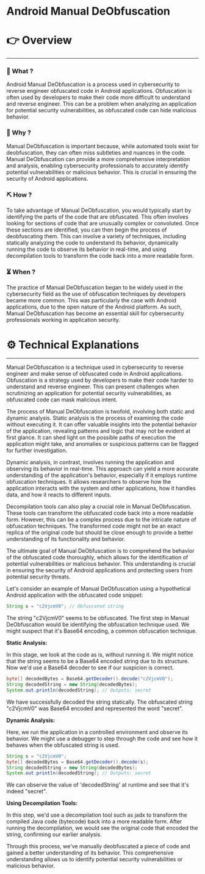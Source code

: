 # Android Manual DeObfuscation


# 👉 Overview

---

### 👀 What ?

Android Manual DeObfuscation is a process used in cybersecurity to reverse engineer obfuscated code in Android applications. Obfuscation is often used by developers to make their code more difficult to understand and reverse engineer. This can be a problem when analyzing an application for potential security vulnerabilities, as obfuscated code can hide malicious behavior.


### 🧐 Why ?

Manual DeObfuscation is important because, while automated tools exist for deobfuscation, they can often miss subtleties and nuances in the code. Manual DeObfuscation can provide a more comprehensive interpretation and analysis, enabling cybersecurity professionals to accurately identify potential vulnerabilities or malicious behavior. This is crucial in ensuring the security of Android applications.


### ⛏️ How ?

To take advantage of Manual DeObfuscation, you would typically start by identifying the parts of the code that are obfuscated. This often involves looking for sections of code that are unusually complex or convoluted. Once these sections are identified, you can then begin the process of deobfuscating them. This can involve a variety of techniques, including statically analyzing the code to understand its behavior, dynamically running the code to observe its behavior in real-time, and using decompilation tools to transform the code back into a more readable form.


### ⏳ When ?

The practice of Manual DeObfuscation began to be widely used in the cybersecurity field as the use of obfuscation techniques by developers became more common. This was particularly the case with Android applications, due to the open nature of the Android platform. As such, Manual DeObfuscation has become an essential skill for cybersecurity professionals working in application security.


# ⚙️ Technical Explanations

---

Manual DeObfuscation is a technique used in cybersecurity to reverse engineer and make sense of obfuscated code in Android applications. Obfuscation is a strategy used by developers to make their code harder to understand and reverse engineer. This can present challenges when scrutinizing an application for potential security vulnerabilities, as obfuscated code can mask malicious intent.

The process of Manual DeObfuscation is twofold, involving both static and dynamic analysis. Static analysis is the process of examining the code without executing it. It can offer valuable insights into the potential behavior of the application, revealing patterns and logic that may not be evident at first glance. It can shed light on the possible paths of execution the application might take, and anomalies or suspicious patterns can be flagged for further investigation.

Dynamic analysis, in contrast, involves running the application and observing its behavior in real-time. This approach can yield a more accurate understanding of the application's behavior, especially if it employs runtime obfuscation techniques. It allows researchers to observe how the application interacts with the system and other applications, how it handles data, and how it reacts to different inputs.

Decompilation tools can also play a crucial role in Manual DeObfuscation. These tools can transform the obfuscated code back into a more readable form. However, this can be a complex process due to the intricate nature of obfuscation techniques. The transformed code might not be an exact replica of the original code but should be close enough to provide a better understanding of its functionality and behavior.

The ultimate goal of Manual DeObfuscation is to comprehend the behavior of the obfuscated code thoroughly, which allows for the identification of potential vulnerabilities or malicious behavior. This understanding is crucial in ensuring the security of Android applications and protecting users from potential security threats.

Let's consider an example of Manual DeObfuscation using a hypothetical Android application with the obfuscated code snippet:

```java
String s = "c2VjcmV0"; // Obfuscated string

```

The string "c2VjcmV0" seems to be obfuscated. The first step in Manual DeObfuscation would be identifying the obfuscation technique used. We might suspect that it's Base64 encoding, a common obfuscation technique.

**Static Analysis:**

In this stage, we look at the code as is, without running it. We might notice that the string seems to be a Base64 encoded string due to its structure. Now we'd use a Base64 decoder to see if our suspicion is correct.

```java
byte[] decodedBytes = Base64.getDecoder().decode("c2VjcmV0");
String decodedString = new String(decodedBytes);
System.out.println(decodedString); // Outputs: secret

```

We have successfully decoded the string statically. The obfuscated string "c2VjcmV0" was Base64 encoded and represented the word "secret".

**Dynamic Analysis:**

Here, we run the application in a controlled environment and observe its behavior. We might use a debugger to step through the code and see how it behaves when the obfuscated string is used.

```java
String s = "c2VjcmV0";
byte[] decodedBytes = Base64.getDecoder().decode(s);
String decodedString = new String(decodedBytes);
System.out.println(decodedString); // Outputs: secret

```

We can observe the value of 'decodedString' at runtime and see that it's indeed "secret".

**Using Decompilation Tools:**

In this step, we'd use a decompilation tool such as jadx to transform the compiled Java code (bytecode) back into a more readable form. After running the decompilation, we would see the original code that encoded the string, confirming our earlier analysis.

Through this process, we've manually deobfuscated a piece of code and gained a better understanding of its behavior. This comprehensive understanding allows us to identify potential security vulnerabilities or malicious behavior.
